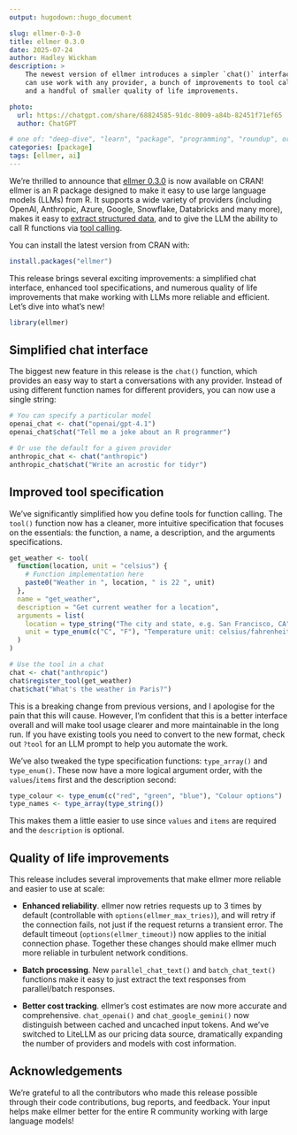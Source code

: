```yaml
---
output: hugodown::hugo_document

slug: ellmer-0-3-0
title: ellmer 0.3.0
date: 2025-07-24
author: Hadley Wickham
description: >
    The newest version of ellmer introduces a simpler `chat()` interface that 
    can use work with any provider, a bunch of improvements to tool calling,
    and a handful of smaller quality of life improvements.

photo:
  url: https://chatgpt.com/share/68824585-91dc-8009-a84b-82451f71ef65
  author: ChatGPT

# one of: "deep-dive", "learn", "package", "programming", "roundup", or "other"
categories: [package] 
tags: [ellmer, ai]
---
```


<!--
TODO:
* [x] Look over / edit the post's title in the yaml
* [x] Edit (or delete) the description; note this appears in the Twitter card
* [x] Pick category and tags (see existing with `hugodown::tidy_show_meta()`)
* [x] Find photo & update yaml metadata
* [x] Create `thumbnail-sq.jpg`; height and width should be equal
* [x] Create `thumbnail-wd.jpg`; width should be >5x height
* [x] `hugodown::use_tidy_thumbnails()`
* [ ] Add intro sentence, e.g. the standard tagline for the package
* [ ] `usethis::use_tidy_thanks()`
-->

We're thrilled to announce that [ellmer 0.3.0](https://ellmer.tidyverse.org) is now available on CRAN!  ellmer is an R package designed to make it easy to use large language models (LLMs) from R. It supports a wide variety of providers (including OpenAI, Anthropic, Azure, Google, Snowflake, Databricks and many more), makes it easy to [extract structured data](https://ellmer.tidyverse.org/articles/structured-data.html), and to give the LLM the ability to call R functions via [tool calling](https://ellmer.tidyverse.org/articles/tool-calling.html).

You can install the latest version from CRAN with:

```r
install.packages("ellmer")
```

This release brings several exciting improvements: a simplified chat interface, enhanced tool specifications, and numerous quality of life improvements that make working with LLMs more reliable and efficient. Let's dive into what's new!

```r
library(ellmer)
```

## Simplified chat interface

The biggest new feature in this release is the `chat()` function, which provides an easy way to start a conversations with any provider. Instead of using different function names for different providers, you can now use a single string:

```r
# You can specify a particular model
openai_chat <- chat("openai/gpt-4.1")
openai_chat$chat("Tell me a joke about an R programmer")

# Or use the default for a given provider
anthropic_chat <- chat("anthropic")
anthropic_chat$chat("Write an acrostic for tidyr")
```

## Improved tool specification

We've significantly simplified how you define tools for function calling. The `tool()` function now has a cleaner, more intuitive specification that focuses on the essentials: the function, a name, a description, and the arguments specifications.

```r
get_weather <- tool(
  function(location, unit = "celsius") {
    # Function implementation here
    paste0("Weather in ", location, " is 22 ", unit)
  },
  name = "get_weather",
  description = "Get current weather for a location",
  arguments = list(
    location = type_string("The city and state, e.g. San Francisco, CA"),
    unit = type_enum(c("C", "F"), "Temperature unit: celsius/fahrenheit")
  )
)

# Use the tool in a chat
chat <- chat("anthropic")
chat$register_tool(get_weather)
chat$chat("What's the weather in Paris?")
```

This is a breaking change from previous versions, and I apologise for the pain that this will cause. However, I'm confident that this is a better interface overall and will make tool usage clearer and more maintainable in the long run. If you have existing tools you need to convert to the new format, check out `?tool` for an LLM prompt to help you automate the work.

We've also tweaked the type specification functions: `type_array()` and `type_enum()`. These now have a more logical argument order, with the `values`/`items` first and the description second:

```r
type_colour <- type_enum(c("red", "green", "blue"), "Colour options")
type_names <- type_array(type_string())
```

This makes them a little easier to use since `values` and `items` are required and the `description` is optional.

## Quality of life improvements

This release includes several improvements that make ellmer more reliable and easier to use at scale:

* **Enhanced reliability**. ellmer now retries requests up to 3 times by default (controllable with `options(ellmer_max_tries)`), and will retry if the connection fails, not just if the request returns a transient error. The default timeout (`options(ellmer_timeout)`) now applies to the initial connection phase. Together these changes should make ellmer much more reliable in turbulent network conditions.

* **Batch processing**. New `parallel_chat_text()` and `batch_chat_text()` functions make it easy to just extract the text responses from parallel/batch responses.

* **Better cost tracking**. ellmer's cost estimates are now more accurate and comprehensive. `chat_openai()` and `chat_google_gemini()` now distinguish between cached and uncached input tokens. And we've switched to LiteLLM as our pricing data source, dramatically expanding the number of providers and models with cost information. 

## Acknowledgements

We're grateful to all the contributors who made this release possible through their code contributions, bug reports, and feedback. Your input helps make ellmer better for the entire R community working with large language models!
